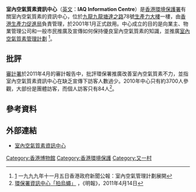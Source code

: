 '''室內空氣質素資訊中心'''（[[英文|英文]]：'''IAQ Information Centre '''）是[[香港|香港]][[環境保護署|環境保護署]]有關室內空氣質素的資訊中心，位於[[九龍|九龍]][[九龍塘|九龍塘]][[達之路|達之路]]78號[[生產力大樓|生產力大樓]]一樓，由[[香港生產力促進局|香港生產力促進局]]負責管理，於2001年1月正式啟用。中心成立的目的是向業主、物業管理公司和一般市民推廣及宣傳如何保持優良室內空氣質素的知識，並推廣[[室內空氣質素管理計劃|室內空氣質素管理計劃]] <ref>[http://www.info.gov.hk/gia/general/199911/05/1105166.htm] {{Wayback|url=http://www.info.gov.hk/gia/general/199911/05/1105166.htm |date=20191207104604 }}一九九九年十一月五日香港政府新聞公報：室內空氣管理計劃展開</ref>。

==批評==
[[審計署|審計署]]於2011年4月的審計報告中，批評環保署推廣改善室內空氣質素不力，並指室內空氣質素資訊中心在缺乏宣傳下訪客人數過少。2010年中心只有約3700人參觀，大部份是團體訪客，而個人訪客只有84人<ref>[http://hk.news.yahoo.com/article/110413/4/nsdc.html 環保署資訊中心「拍烏蠅」] {{Wayback|url=http://hk.news.yahoo.com/article/110413/4/nsdc.html |date=20110417020839 }}，《明報》，2011年4月14日</ref>。

==參考資料==
<references/>

==外部連結==
*[http://www.iaq.gov.hk/ 室內空氣質素資訊中心]{{Wayback|url=http://www.iaq.gov.hk/ |date=20110505074549 }}

{{香港博物館}}

[[Category:香港博物館|Category:香港博物館]]
[[Category:香港環境保護|Category:香港環境保護]]
[[Category:又一村|Category:又一村]]